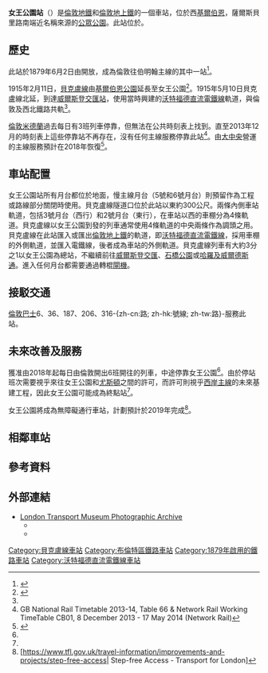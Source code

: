 {{noteTA
|1 = zh-tw:訊號; zh-hk:信號; zh-cn:信号;
|2 = zh-tw:網路; zh-hk:網絡; zh-hans:网络;
|3 = zh-tw:智慧; zh-hk:智能; zh-hans:智能;
|4 = zh-tw:公車; zh-hk:公交; zh-hans:公交;
|5 = zh-tw:行動網路; zh-hk:流動通訊; zh-hans:流動通訊;
|6 = zh-tw:電梯; zh-hk:升降機; zh-hans:电梯;
|7 = zh-tw:電扶梯; zh-hk:扶手電梯; zh-hans:滚梯;
|8 = zh-tw:螢幕; zh-hk:屏幕; zh-cn:屏幕;
|9 = zh-tw:路線; zh-hk:線路; zh-cn:线路;
|10 = zh-tw:路線; zh-hk:路綫; zh-cn:线路;
|11 = zh-tw:支援; zh-hk:支援; zh-cn:支持;
|12 = zh-tw:全高式月台門; zh-hk:月台幕門; zh-cn:高站台门; 
|13 = zh-tw:轉乘; zh-hk:換乘; zh-cn:换乘; 
|14 = zh-tw:牡蠣卡; zh-hk:蠔卡; zh-cn:牡蛎卡;
|15 = zh-tw:驗票閘門; zh-hk:閘機; zh-cn:闸机; 
|16 = zh-tw:相容; zh-hk:兼容; zh-cn:兼容;
|17 = zh-tw:營運; zh-hk:營運; zh-cn:运营;  
|18 = zh-tw:經營權; zh-hk:營運權; zh-cn:运营权;
|19 = zh-tw:貝克盧線; zh-hk:必嘉老綫; zh-cn:贝克卢线;
|20 = zh-tw:滑鐵盧; zh-hk:窩打老; zh-cn:滑铁卢;
|21 = zh-tw:女王公園; zh-hk:昆士柏; zh-cn:女王公园;
|22 = zh-tw:貝克; zh-hk:必嘉; zh-cn:贝克;
|23 = zh-tw:滑鐵盧站; zh-hk:窩打老站; zh-cn:滑铁卢站;
}}
{{Infobox London station
| name             = 女王公園<br />{{lang|en|Queen's Park}}
| symbol           = underground
| symbol2          = overground
| image_name       = Queen's Park railway station - geograph.org.uk - 624696.jpg
| locale           = [[女王公園_(倫敦)|女王公園]]
| borough          = [[布倫特區|布倫特區]]
| manager          = [[倫敦地鐵|倫敦地鐵]]<ref name="silverlink">{{cite web 
<!-- url was url=http://www.tfl.gov.uk/corporate/media/newscentre/archive/3736.aspx -->
<!-- then moved to year/month -->
| url=http://www.tfl.gov.uk/info-for/media/press-releases/2006/december/safety-boost-as-london-underground-to-take-control-of-11-silverlink-stations
| archiveurl=https://web.archive.org/web/20141213023532/http://www.tfl.gov.uk/info-for/media/press-releases/2006/december/safety-boost-as-london-underground-to-take-control-of-11-silverlink-stations
| archivedate=2014-12-13
| title=Safety boost as London Underground to take control of 11 Silverlink stations | publisher=[[Transport_for_London|Transport for London]]| date=2006-12-05| accessdate=2015-02-19}} </ref>
| owner            = [[英國國營鐵路公司|英國國營鐵路公司]]
| gridref          = TQ245832
| railcode         = QPW
| dft_category     = C2
| platforms        = 6個（4個使用中）<ref name="5and6">女王公園站5號及6號月台沒有定期服務。</ref>
| fare_zone        = 2
| latitude         = 51.5339
| longitude        = -0.2063
| coord_region     = GB-BEN
| original         = {{link-en|倫敦及西北鐵路|London and North Western Railway}}
| pregroup         = 倫敦及西北鐵路
| postgroup        = [[倫敦、米德蘭及蘇格蘭鐵路|倫敦、米德蘭及蘇格蘭鐵路]]
| years1           = 1879年6月2日
| years2           = 1915年2月11日
| years3           = 1954年12月
| events1          = 以「女王公園（西基爾伯恩）」啟用
| events2          = 引入貝克盧線服務
| events3          = 改名「女王公園」
<!-- | railexits0405    = 3.151
| railexits0506    = 3.147
| railexits0607    = {{decrease}} 1.400
| railexits0708    = {{increase}} 1.564
| railexits0809    = {{decrease}} 1.555
| railexits0910    = {{increase}} 2.320
| railexits1011    = {{increase}} 3.587 -->
| railexits1112    = {{increase}} 4.057
| railexits1213    = {{increase}} 4.102
| railexits1314    = {{increase}} 4.309
| railexits1415    = {{increase}} 4.809
| railexits1516    = {{decrease}} 3.001
<!-- | tubeexits06      = 5.215
| tubeexits07      = {{decrease}} 5.045 
| tubeexits08      = {{increase}} 5.660
| tubeexits09      = {{decrease}} 5.286-->
}}
'''女王公園站'''（{{lang-en|Queen's Park station}}）是[[倫敦地鐵|倫敦地鐵]]和[[倫敦地上鐵|倫敦地上鐵]]的一個車站，位於西[[基爾伯恩_(倫敦)|基爾伯恩]]，薩爾斯貝里路南端近名稱來源的[[女王公園_(倫敦)|公眾公園]]。此站位於{{link-en|倫敦第2收費區車站列表|List of stations in London fare zone 2|倫敦第2收費區}}。

== 歷史 ==
此站於1879年6月2日由{{link-en|倫敦及西北鐵路|London and North Western Railway}}開放，成為倫敦往伯明翰主線的其中一站<ref name=CULG>{{cite web |url=http://www.davros.org/rail/culg/bakerloo.html#dates |title=Bakerloo Line, Dates |work=Clive's Underground Line Guides |accessdate=2008-07-21 |archive-date=2015-12-08 |archive-url=https://web.archive.org/web/20151208204450/http://www.davros.org/rail/culg/bakerloo.html#dates |dead-url=yes }}</ref>。

1915年2月11日，[[貝克盧線|貝克盧線]]由[[基爾伯恩公園站|基爾伯恩公園]]延長至女王公園<ref name=rose>{{cite book |last=Rose |first=Douglas |title=The London Underground, A Diagrammatic History |year=1999 |publisher=Douglas Rose/Capital Transport |isbn=1-85414-219-4 }}</ref>。1915年5月10日貝克盧線北延，到達[[威爾斯登交匯站|威爾斯登交匯站]]，使用當時興建的[[沃特福德直流電鐵線|沃特福德直流電鐵線]]軌道，與倫敦及西北鐵路共軌<ref name=rose/>。

[[倫敦米德蘭|倫敦米德蘭]]過去每日有3班列車停靠，但無法在公共時刻表上找到。直至2013年12月的時刻表上這些停靠站不再存在，沒有任何主線服務停靠此站<ref>GB National Rail Timetable 2013-14, Table 66 & Network Rail Working TimeTable CB01, 8 December 2013 - 17 May 2014 (Network Rail)</ref>。由[[大中央鐵路|大中央]]營運的主線服務預計在2018年恢復<ref name="GNWR">{{cite web|last1=Topham|first1=Gwyn|title=Virgin has a rival: GNWR to run London to Blackpool west coast rail service|url=https://www.theguardian.com/uk-news/2015/aug/07/virgin-has-a-rival-gnwr-london-blackpool-west-coast-rail-service|publisher=The Guardian|accessdate=2015-08-07|archive-date=2015-08-17|archive-url=https://web.archive.org/web/20150817070804/http://www.theguardian.com/uk-news/2015/aug/07/virgin-has-a-rival-gnwr-london-blackpool-west-coast-rail-service|dead-url=no}}</ref>。

== 車站配置 ==
女王公園站所有月台都位於地面，慢主線月台（5號和6號月台）則預留作為工程或路線部分關閉時使用。貝克盧線隧道口位於此站以東約300公尺。兩條內側車站軌道，包括3號月台（西行）和2號月台（東行），在車站以西的車棚分為4條軌道。貝克盧線以女王公園到發的列車通常使用4條軌道的中央兩條作為調頭之用。貝克盧線在此站匯入或匯出[[倫敦地上鐵|倫敦地上鐵]]的軌道，即[[沃特福德直流電鐵線|沃特福德直流電鐵線]]，採用車棚的外側軌道，並匯入電鐵線，後者成為車站的外側軌道。貝克盧線列車有大約3分之1以女王公園為總站，不繼續前往[[威爾斯登交匯站|威爾斯登交匯]]、[[石橋公園站|石橋公園]]或[[哈羅及威爾德斯通站|哈羅及威爾德斯通]]。進入任何月台都需要通過轉棍[[閘機|閘機]]。

== 接駁交通 ==
[[倫敦巴士|倫敦巴士]]6、36、187、206、316-{zh-cn:路; zh-hk:號線; zh-tw:路}-服務此站。

== 未來改善及服務 ==
{{link-en|聯盟鐵路控股#大西北鐵路|Alliance Rail Holdings#Great North Western Railway|大西北鐵路}}獲准由2018年起每日由倫敦開出6班開往{{link-en|黑潭北站|Blackpool North railway station|黑潭北}}的列車，中途停靠女王公園<ref name="GNWR"/>。由於停站班次需要視乎來往女王公園和[[尤斯頓車站|尤斯頓]]之間的許可，而許可則視乎[[西岸主線|西岸主線]]的未來基建工程，因此女王公園可能成為終點站<ref name="GNWR"/>。

女王公園將成為無障礙通行車站，計劃預計於2019年完成<ref>[https://www.tfl.gov.uk/travel-information/improvements-and-projects/step-free-access| Step-free Access - Transport for London]</ref>。

== 相鄰車站 ==
{{start rail box|[[File:Underground.svg|20px]] [[倫敦地鐵|倫敦地鐵]]}}
{{s-inop|[[肯薩綠地站|肯薩綠地站]]|往 [[哈羅及威爾德斯通站|哈羅及威爾德斯通]]}}
{{s-line|[[貝克盧線|貝克盧線]]||#{{LUL color|Bakerloo}}}}
{{s-inop|[[基爾伯恩公園站|基爾伯恩公園站]]|往 [[象堡站_(倫敦地鐵)|象堡]]}}

{{new system|[[File:Overground_roundel.svg|20px]] [[倫敦地上鐵|倫敦地上鐵]]}}
{{s-inop|[[肯薩綠地站|肯薩綠地站]]|往 [[沃特福德交匯站|沃特福德交匯]]}}
{{s-line|[[沃特福德直流電鐵線|沃特福德直流電鐵線]]||#{{LUL color|East London}}}}
{{s-inop|[[基爾伯恩高路站|基爾伯恩高路站]]|往 [[尤斯頓站|尤斯頓]]}}
{{end box}}

== 參考資料 ==
{{reflist}}

== 外部連結 ==
{{Commons category|Queen's Park station}}
*[http://www.ltmcollection.org/photos/index.html London Transport Museum Photographic Archive]{{Wayback|url=http://www.ltmcollection.org/photos/index.html |date=20160303203920 }}
**{{ltmcollection|03/9886703.jpg|Queen's Park station, 1925}}
**{{ltmcollection|1w/i0000b1w.jpg|Main line and Underground stock trains at Queen's Park, 1933}}
{{stn art lnk|QPW}}
{{倫敦地鐵貝克盧線}}
{{沃特福德直流電鐵線}}
{{DEFAULTSORT:Queen's Park}}
[[Category:貝克盧線車站|Category:貝克盧線車站]]
[[Category:布倫特區鐵路車站|Category:布倫特區鐵路車站]]
[[Category:1879年啟用的鐵路車站|Category:1879年啟用的鐵路車站]]
[[Category:沃特福德直流電鐵線車站|Category:沃特福德直流電鐵線車站]]